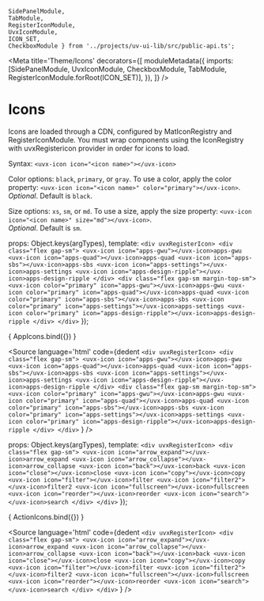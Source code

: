     SidePanelModule, 
    TabModule, 
    RegisterIconModule, 
    UvxIconModule, 
    ICON_SET, 
    CheckboxModule } from '../projects/uv-ui-lib/src/public-api.ts';

<Meta
  title='Theme/Icons'
  decorators={[
        moduleMetadata({
            imports: [SidePanelModule, UvxIconModule, CheckboxModule, TabModule, RegisterIconModule.forRoot(ICON_SET)],
        }),
    ]}
/>

# Icons

Icons are loaded through a CDN, configured by MatIconRegistry and RegisterIconModule. You must wrap components using the IconRegistry with uvxRegistericon provider in order for icons to load.<br /> 

Syntax: `<uvx-icon icon="<icon name>"></uvx-icon>` <br /> 

Color options: `black`, `primary`, or `gray`. To use a color, apply the color property: `<uvx-icon icon="<icon name>" color="primary"></uvx-icon>`. <br /> 
*Optional*. Default is `black`. <br />  

Size options: `xs`, `sm`, or `md`. To use a size, apply the size property: `<uvx-icon icon="<icon name>" size="md"></uvx-icon>`. <br /> 
*Optional*. Default is `sm`. <br /> 

  props: Object.keys(argTypes),
  template: 
    `
    <div uvxRegisterIcon>
        <div class="flex gap-sm">
            <uvx-icon icon="apps-gwu"></uvx-icon>apps-gwu
            <uvx-icon icon="apps-quad"></uvx-icon>apps-quad
            <uvx-icon icon="apps-sbs"></uvx-icon>apps-sbs
            <uvx-icon icon="apps-settings"></uvx-icon>apps-settings
            <uvx-icon icon="apps-design-ripple"></uvx-icon>apps-design-ripple
        </div>
        <div class="flex gap-sm margin-top-sm">
            <uvx-icon color="primary" icon="apps-gwu"></uvx-icon>apps-gwu
            <uvx-icon color="primary" icon="apps-quad"></uvx-icon>apps-quad
            <uvx-icon color="primary" icon="apps-sbs"></uvx-icon>apps-sbs
            <uvx-icon color="primary" icon="apps-settings"></uvx-icon>apps-settings
            <uvx-icon color="primary" icon="apps-design-ripple"></uvx-icon>apps-design-ripple
        </div>
    </div>
    `
});

<Canvas>
  <Story
    name="App Icons"
  >
    { AppIcons.bind({}) }
  </Story>
</Canvas>

<Source
  language='html'
  code={dedent
    `
    <div uvxRegisterIcon>
        <div class="flex gap-sm">
            <uvx-icon icon="apps-gwu"></uvx-icon>apps-gwu
            <uvx-icon icon="apps-quad"></uvx-icon>apps-quad
            <uvx-icon icon="apps-sbs"></uvx-icon>apps-sbs
            <uvx-icon icon="apps-settings"></uvx-icon>apps-settings
            <uvx-icon icon="apps-design-ripple"></uvx-icon>apps-design-ripple
        </div>
        <div class="flex gap-sm margin-top-sm">
            <uvx-icon color="primary" icon="apps-gwu"></uvx-icon>apps-gwu
            <uvx-icon color="primary" icon="apps-quad"></uvx-icon>apps-quad
            <uvx-icon color="primary" icon="apps-sbs"></uvx-icon>apps-sbs
            <uvx-icon color="primary" icon="apps-settings"></uvx-icon>apps-settings
            <uvx-icon color="primary" icon="apps-design-ripple"></uvx-icon>apps-design-ripple
        </div>
    </div>
    `
  }
/>

  props: Object.keys(argTypes),
  template: 
    `
    <div uvxRegisterIcon>
        <div class="flex gap-sm">
            <uvx-icon icon="arrow_expand"></uvx-icon>arrow_expand
            <uvx-icon icon="arrow_collapse"></uvx-icon>arrow_collapse
            <uvx-icon icon="back"></uvx-icon>back
            <uvx-icon icon="close"></uvx-icon>close
            <uvx-icon icon="copy"></uvx-icon>copy
            <uvx-icon icon="filter"></uvx-icon>filter
            <uvx-icon icon="filter2"></uvx-icon>filter2
            <uvx-icon icon="fullscreen"></uvx-icon>fullscreen
            <uvx-icon icon="reorder"></uvx-icon>reorder
            <uvx-icon icon="search"></uvx-icon>search
        </div>
    </div>
    `
});

<Canvas>
  <Story
    name="Action Icons"
  >
    { ActionIcons.bind({}) }
  </Story>
</Canvas>

<Source
  language='html'
  code={dedent
    `
    <div uvxRegisterIcon>
        <div class="flex gap-sm">
            <uvx-icon icon="arrow_expand"></uvx-icon>arrow_expand
            <uvx-icon icon="arrow_collapse"></uvx-icon>arrow_collapse
            <uvx-icon icon="back"></uvx-icon>back
            <uvx-icon icon="close"></uvx-icon>close
            <uvx-icon icon="copy"></uvx-icon>copy
            <uvx-icon icon="filter"></uvx-icon>filter
            <uvx-icon icon="filter2"></uvx-icon>filter2
            <uvx-icon icon="fullscreen"></uvx-icon>fullscreen
            <uvx-icon icon="reorder"></uvx-icon>reorder
            <uvx-icon icon="search"></uvx-icon>search
        </div>
    </div>
    `
  }
/>


